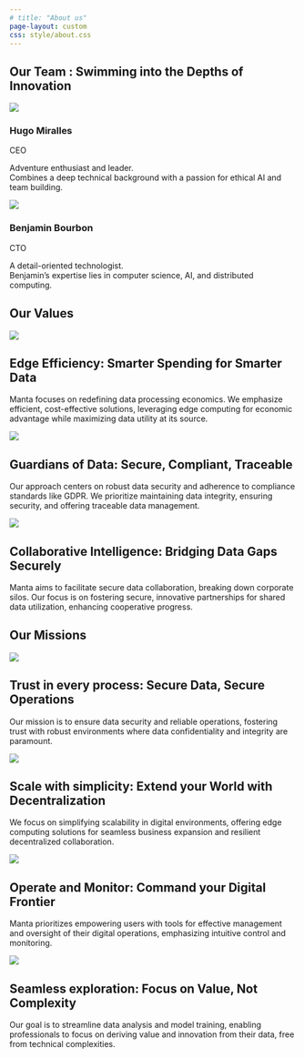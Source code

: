 ```yaml
---
# title: "About us"
page-layout: custom
css: style/about.css
---
```


<!-- ::: {.section} -->

::: {.team}

# Our Team : Swimming into the Depths of Innovation

::: {.flex}

::: {.profile}
![](static/about/ceo.jpg)

### Hugo Miralles

<span class="role">CEO</span>

Adventure enthusiast and leader.<br>Combines a deep technical background with a passion for ethical AI and team building.
:::

::: {.profile}
![](static/about/cto.jpg)

### Benjamin Bourbon
<span class="role">CTO</span>

A detail-oriented technologist.<br>Benjamin's expertise lies in computer science, AI, and distributed computing.
:::
:::
:::

::: {.container}
::: {.values}

# Our Values

::: {.grid-content-3}
::: {.grid-item}

![](static/about/values1.png){class="filter-img"}

## Edge Efficiency: Smarter Spending for Smarter Data

Manta focuses on redefining data processing economics. We emphasize efficient, cost-effective solutions, leveraging edge computing for economic advantage while maximizing data utility at its source.
:::

::: {.grid-item}

![](static/about/values2.png){class="filter-img"}

## Guardians of Data: Secure, Compliant, Traceable

Our approach centers on robust data security and adherence to compliance standards like GDPR. We prioritize maintaining data integrity, ensuring security, and offering traceable data management.
:::

::: {.grid-item}

![](static/about/values3.png){class="filter-img"}

## Collaborative Intelligence: Bridging Data Gaps Securely

Manta aims to facilitate secure data collaboration, breaking down corporate silos. Our focus is on fostering secure, innovative partnerships for shared data utilization, enhancing cooperative progress.
:::
:::
:::
:::


::: {.container}
::: {.missions}

# Our Missions

::: {.grid-content-2}
::: {.grid-item}
![](static/about/missions1.png){class="resize"}

## Trust in every process: Secure Data, Secure Operations

Our mission is to ensure data security and reliable operations, fostering trust with robust environments where data confidentiality and integrity are paramount.
:::

::: {.grid-item}
![](static/about/missions2.png){class="resize"}

## Scale with simplicity: Extend your World with Decentralization

We focus on simplifying scalability in digital environments, offering edge computing solutions for seamless business expansion and resilient decentralized collaboration.
:::

::: {.grid-item}
![](static/about/missions3.png){class="special resize"}

## Operate and Monitor: Command your Digital Frontier

Manta prioritizes empowering users with tools for effective management and oversight of their digital operations, emphasizing intuitive control and monitoring.
:::

::: {.grid-item}
![](static/about/missions4.png){class="resize"}

## Seamless exploration: Focus on Value, Not Complexity

Our goal is to streamline data analysis and model training, enabling professionals to focus on deriving value and innovation from their data, free from technical complexities.
:::
:::
:::
:::

<!-- ::: -->